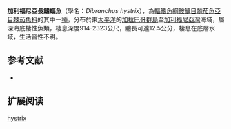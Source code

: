 {{Speciesbox
| name = 加利福尼亞長鰭蝠魚
| image = 
| image_width = 240px
| image_caption = 
| status = NE
| status_system = IUCN3.1
| genus = Dibranchus
| species = hystrix
| authority = [[Garman|Garman]], 1899
| synonyms = *''Dibranchus asper,Garman, 1899 ''
*''Dibranchus scaber,Garman, 1899 ''
}}

'''加利福尼亞長鰭蝠魚'''（學名：''Dibranchus hystrix''），為[[輻鰭魚綱|輻鰭魚綱]][[鮟鱇目|鮟鱇目]][[棘茄魚亞目|棘茄魚亞目]][[棘茄魚科|棘茄魚科]]的其中一[[種|種]]，分布於東[[太平洋|太平洋]]的[[加拉巴哥群島|加拉巴哥群島]]至[[加利福尼亞灣|加利福尼亞灣]]海域，屬深海底棲性魚類，棲息深度914-2323公尺，體長可達12.5公分，棲息在底層水域，生活習性不明。

==参考文献==
*{{FishBase_species|genus=Dibranchus|species=hystrix|year=2014|month=2}}

== 扩展阅读 ==
{{refbegin}}
{{wikispecies-inline|Dibranchus hystrix |加利福尼亞長鰭蝠魚}}
{{refend}}
{{Taxonbar|from=Q2123608}}

[[Category:長鰭蝠魚屬|hystrix]]


{{魚類小作品}}
